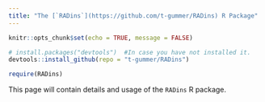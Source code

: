```yaml
---
title: "The [`RADins`](https://github.com/t-gummer/RADins) R Package"
---
```


```r
knitr::opts_chunk$set(echo = TRUE, message = FALSE)
```

```r
# install.packages("devtools")  #In case you have not installed it.
devtools::install_github(repo = "t-gummer/RADins")

```

```r
require(RADins)

```

This page will contain details and usage of the `RADins` R package.
